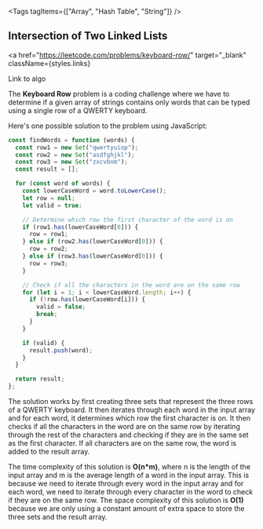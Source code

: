 
<Tags tagItems={["Array", "Hash Table", "String"]} />
## Intersection of Two Linked Lists

<a
  href="https://leetcode.com/problems/keyboard-row/"
  target="_blank"
  className={styles.links}
>
  Link to algo
</a>

The **Keyboard Row** problem is a coding challenge where we have to determine if a given array of strings contains only words that can be typed using a single row of a QWERTY keyboard.

Here's one possible solution to the problem using JavaScript:

```js
const findWords = function (words) {
  const row1 = new Set("qwertyuiop");
  const row2 = new Set("asdfghjkl");
  const row3 = new Set("zxcvbnm");
  const result = [];

  for (const word of words) {
    const lowerCaseWord = word.toLowerCase();
    let row = null;
    let valid = true;

    // Determine which row the first character of the word is on
    if (row1.has(lowerCaseWord[0])) {
      row = row1;
    } else if (row2.has(lowerCaseWord[0])) {
      row = row2;
    } else if (row3.has(lowerCaseWord[0])) {
      row = row3;
    }

    // Check if all the characters in the word are on the same row
    for (let i = 1; i < lowerCaseWord.length; i++) {
      if (!row.has(lowerCaseWord[i])) {
        valid = false;
        break;
      }
    }

    if (valid) {
      result.push(word);
    }
  }

  return result;
};
```

The solution works by first creating three sets that represent the three rows of a QWERTY keyboard. It then iterates through each word in the input array and for each word, it determines which row the first character is on. It then checks if all the characters in the word are on the same row by iterating through the rest of the characters and checking if they are in the same set as the first character. If all characters are on the same row, the word is added to the result array.

The time complexity of this solution is **O(n\*m)**, where n is the length of the input array and m is the average length of a word in the input array. This is because we need to iterate through every word in the input array and for each word, we need to iterate through every character in the word to check if they are on the same row. The space complexity of this solution is **O(1)** because we are only using a constant amount of extra space to store the three sets and the result array.

